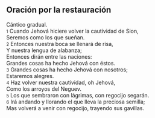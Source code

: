 == Oración por la restauración ==

Cántico gradual.<br>
{{anchor|1}} <small>1</small> Cuando Jehová hiciere volver la cautividad de Sion,<br>
Seremos como los que sueñan.<br>
{{anchor|2}} <small>2</small> Entonces nuestra boca se llenará de risa,<br>
Y nuestra lengua de alabanza;<br>
Entonces dirán entre las naciones:<br>
Grandes cosas ha hecho Jehová con éstos.<br>
{{anchor|3}} <small>3</small> Grandes cosas ha hecho Jehová con nosotros;<br>
Estaremos alegres.<br>
{{anchor|4}} <small>4</small> Haz volver nuestra cautividad, oh Jehová,<br>
Como los arroyos del Neguev.<br>
{{anchor|5}} <small>5</small> Los que sembraron con lágrimas, con regocijo segarán.<br>
{{anchor|6}} <small>6</small> Irá andando y llorando el que lleva la preciosa semilla;<br>
Mas volverá a venir con regocijo, trayendo sus gavillas.<br>
